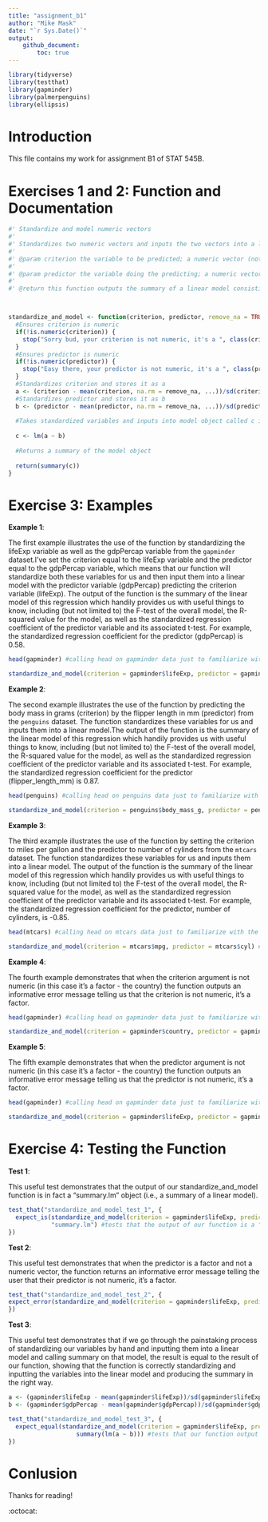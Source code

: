 ```yaml
---
title: "assignment_b1"
author: "Mike Mask"
date: "`r Sys.Date()`"
output: 
    github_document:
        toc: true
---
```


```r
library(tidyverse)
library(testthat)
library(gapminder)
library(palmerpenguins)
library(ellipsis)
```

# Introduction

This file contains my work for assignment B1 of STAT 545B.

# Exercises 1 and 2: Function and Documentation

```r

#' Standardize and model numeric vectors
#' 
#' Standardizes two numeric vectors and inputs the two vectors into a linear model. Particularly useful for obtaining the standardized regression coefficient  of the predictor.
#' 
#' @param criterion the variable to be predicted; a numeric vector (note: I named this argument 'criterion' because it will be the criterion in the linear model that this function creates)
#' 
#' @param predictor the variable doing the predicting; a numeric vector (note: I named this argument 'predictor' because it will be the predictor in the linear model that this function creates)
#' 
#' @return this function outputs the summary of a linear model consisting of standardized criterion and predictor variables. Note that the criterion variable will appear as 'a' and the predictor variable will appear as 'b' in the summary output. 



standardize_and_model <- function(criterion, predictor, remove_na = TRUE, ...) { #creates function
  #Ensures criterion is numeric
  if(!is.numeric(criterion)) {
    stop("Sorry bud, your criterion is not numeric, it's a ", class(criterion))
  }
  #Ensures predictor is numeric
  if(!is.numeric(predictor)) {
    stop("Easy there, your predictor is not numeric, it's a ", class(predictor))
  }
  #Standardizes criterion and stores it as a
  a <- (criterion - mean(criterion, na.rm = remove_na, ...))/sd(criterion, na.rm = remove_na)
  #Standardizes predictor and stores it as b
  b <- (predictor - mean(predictor, na.rm = remove_na, ...))/sd(predictor, na.rm = remove_na)
  
  #Takes standardized variables and inputs into model object called c in which standardized criterion is being predicted by standardized predictor
  
  c <- lm(a ~ b)
  
  #Returns a summary of the model object
  
  return(summary(c))
}

```

# Exercise 3: Examples

**Example 1**:

The first example illustrates the use of the function by standardizing the lifeExp variable as well as the gdpPercap variable from the `gapminder` dataset.I've set the criterion equal to the lifeExp variable and the predictor equal to the gdpPercap variable, which means that our function will standardize both these variables for us and then input them into a linear model with the predictor variable (gdpPercap) predicting the criterion variable (lifeExp). The output of the function is the summary of the linear model of this regression which handily provides us with useful things to know, including (but not limited to) the F-test of the overall model, the R-squared value for the model, as well as the standardized regression coefficient of the predictor variable and its associated t-test. For example, the standardized regression coefficient for the predictor (gdpPercap) is 0.58.

```r
head(gapminder) #calling head on gapminder data just to familiarize with the variables and overall data structure

standardize_and_model(criterion = gapminder$lifeExp, predictor = gapminder$gdpPercap) #using our new function, setting the criterion to lifeExp and predictor to gdpPercap to see if gdpPercap predicts lifeExp and obtain standardized regression coefficient etc
```

**Example 2**:

The second example illustrates the use of the function by predicting the body mass in grams (criterion) by the flipper length in mm (predictor) from the `penguins` dataset. The function standardizes these variables for us and inputs them into a linear model.The output of the function is the summary of the linear model of this regression which handily provides us with useful things to know, including (but not limited to) the F-test of the overall model, the R-squared value for the model, as well as the standardized regression coefficient of the predictor variable and its associated t-test. For example, the standardized regression coefficient for the predictor (flipper_length_mm) is 0.87.

```r
head(penguins) #calling head on penguins data just to familiarize with the variables and overall data structure

standardize_and_model(criterion = penguins$body_mass_g, predictor = penguins$flipper_length_mm) #using our new function by setting criterion to body_mass_g and predictor to flipper_length_mm to see if flipper length predicts body mass and obtain standardized regression coefficient etc

```

**Example 3**:

The third example illustrates the use of the function by setting the criterion to miles per gallon and the predictor to number of cylinders from the `mtcars` dataset. The function standardizes these variables for us and inputs them into a linear model. The output of the function is the summary of the linear model of this regression which handily provides us with useful things to know, including (but not limited to) the F-test of the overall model, the R-squared value for the model, as well as the standardized regression coefficient of the predictor variable and its associated t-test. For example, the standardized regression coefficient for the predictor, number of cylinders, is -0.85.

```r
head(mtcars) #calling head on mtcars data just to familiarize with the variables and overall data structure

standardize_and_model(criterion = mtcars$mpg, predictor = mtcars$cyl) #using our new function, setting criterion to mpg and predictor to cyl to see if number of cylinders predicts miles per gallon and obtain standardized regression coefficient etc
```

**Example 4**:

The fourth example demonstrates that when the criterion argument is not numeric (in this case it's a factor - the country) the function outputs an informative error message telling us that the criterion is not numeric, it's a factor.

```r
head(gapminder) #calling head on gapminder data just to familiarize with the variables and overall data structure

standardize_and_model(criterion = gapminder$country, predictor = gapminder$lifeExp) #using our new function setting criterion to country and predictor to lifeExp
```


**Example 5**:

The fifth example demonstrates that when the predictor argument is not numeric (in this case it's a factor - the country) the function outputs an informative error message telling us that the predictor is not numeric, it's a factor.

```r
head(gapminder) #calling head on gapminder data just to familiarize with the variables and overall data structure

standardize_and_model(criterion = gapminder$lifeExp, predictor = gapminder$country) #using our new function to predict lifeExp from country
```

# Exercise 4: Testing the Function

**Test 1**:

This useful test demonstrates that the output of our standardize_and_model function is in fact a "summary.lm" object (i.e., a summary of a linear model).

```r
test_that("standardize_and_model_test_1", {
  expect_is(standardize_and_model(criterion = gapminder$lifeExp, predictor = gapminder$gdpPercap),
            "summary.lm") #tests that the output of our function is a "summary.lm"; tests that what is on the left equals what is on the right
})
```

**Test 2**:

This useful test demonstrates that when the predictor is a factor and not a numeric vector, the function returns an informative error message telling the user that their predictor is not numeric, it's a factor.

```r
test_that("standardize_and_model_test_2", {
expect_error(standardize_and_model(criterion = gapminder$lifeExp, predictor = gapminder$country), "Easy there, your predictor is not numeric, it's a factor") #tests that when predictor is a factor the function reports an informative error message telling the user that the predictor is not numeric but is a factor
})
```

**Test 3**:

This useful test demonstrates that if we go through the painstaking process of standardizing our variables by hand and inputting them into a linear model and calling summary on that model, the result is equal to the result of our function, showing that the function is correctly standardizing and inputting the variables into the linear model and producing the summary in the right way.

```r
a <- (gapminder$lifeExp - mean(gapminder$lifeExp))/sd(gapminder$lifeExp) #standardizes lifeExp by hand
b <- (gapminder$gdpPercap - mean(gapminder$gdpPercap))/sd(gapminder$gdpPercap) #standardizes gdpPercap by hand

test_that("standardize_and_model_test_3", {
  expect_equal(standardize_and_model(criterion = gapminder$lifeExp, predictor = gapminder$gdpPercap),
                   summary(lm(a ~ b))) #tests that our function output (left) is equal to the output of standardizing and modelling the variables by hand (right)
})
```

# Conlusion

Thanks for reading!

:octocat:



